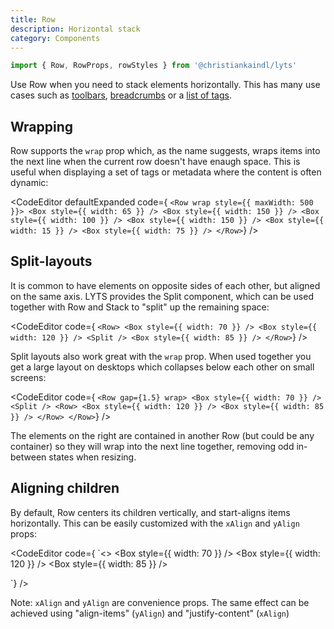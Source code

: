 ```yaml
---
title: Row
description: Horizontal stack
category: Components
---
```



```js
import { Row, RowProps, rowStyles } from '@christiankaindl/lyts'
```

Use Row when you need to stack elements horizontally. This has many use cases such as [toolbars](/examples/toolbar), [breadcrumbs](/examples/breadcrumbs) or a [list of tags](/examples/wrapped-tags).

## Wrapping

Row supports the `wrap` prop which, as the name suggests, wraps items into the next line when the current row doesn't have enaugh space. This is useful when displaying a set of tags or metadata where the content is often dynamic:

<CodeEditor
  defaultExpanded
  code={
`<Row wrap style={{ maxWidth: 500 }}>
  <Box style={{ width: 65 }} />
  <Box style={{ width: 150 }} />
  <Box style={{ width: 100 }} />
  <Box style={{ width: 150 }} />
  <Box style={{ width: 15 }} />
  <Box style={{ width: 75 }} />
</Row>`}
/>

## Split-layouts

It is common to  have elements on opposite sides of each other, but aligned on the same axis. LYTS provides the Split component, which can be used together with Row and Stack to "split" up the remaining space:

<CodeEditor
  code={
`<Row>
  <Box style={{ width: 70 }} />
  <Box style={{ width: 120 }} />
  <Split />
  <Box style={{ width: 85 }} />
</Row>`}
/>

Split layouts also work great with the `wrap` prop. When used together you get a large layout on desktops which collapses below each other on small screens:

<CodeEditor
  code={
`<Row gap={1.5} wrap>
  <Box style={{ width: 70 }} />
  <Split />
  <Row>
    <Box style={{ width: 120 }} />
    <Box style={{ width: 85 }} />
  </Row>
</Row>`}
/>

The elements on the right are contained in another Row (but could be any container) so they will wrap into the next line together, removing odd in-between states when resizing.

## Aligning children

By default, Row centers its children vertically, and start-aligns items horizontally. This can be easily customized with the `xAlign` and `yAlign` props:

<CodeEditor
  code={
`<>
<Row>
  <Box style={{ width: 70 }} />
  <Box style={{ width: 120 }} />
  <Box style={{ width: 85 }} />
</Row>

<Row xAlign='center'>
  <Box style={{ width: 70 }} />
  <Box style={{ width: 120 }} />
  <Box style={{ width: 85 }} />
</Row>

<Row xAlign='end'>
  <Box style={{ width: 70 }} />
  <Box style={{ width: 120 }} />
  <Box style={{ width: 85 }} />
</Row>
</>`}
/>

Note: `xAlign` and `yAlign` are convenience props. The same effect can be achieved using "align-items" (`yAlign`) and "justify-content" (`xAlign`)

